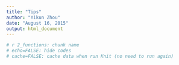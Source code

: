```yaml
---
title: "Tips"
author: "Yikun Zhou"
date: "August 16, 2015"
output: html_document
---
```


```r
# r 2_functions: chunk name
# echo=FALSE: hide codes
# cache=FALSE: cache data when run Knit (no need to run again)

```
